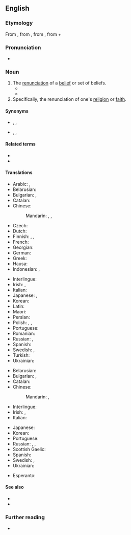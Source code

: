 ==English==

===Etymology===
From {{der|en|la|apostasia}}, from {{der|en|grc|ἀποστασία||defection, revolt|sc=polytonic}}, from {{m|grc|ἀφίστημι||I withdraw, revolt|sc=polytonic}}, from {{m|grc|ἀπό||from|sc=polytonic}} + {{m|grc|ἵστημι||I stand|sc=polytonic}}

===Pronunciation===
* {{IPA|/əˈpɒstəsi/|lang=en}}

===Noun===
{{en-noun|~|apostasies}}

# The [[renunciation]] of a [[belief]] or set of beliefs.
#* {{quote-text|lang=en|year=1871|author=James Anthony Froude|title=History of England from the Fall of Wolsey to the Death of Elizabeth|page=394|passage=The King of Navarre suddenly abandoned his party and went over to the Catholics. The explanation of his '''apostasy''' was as simple as it was base: Navarre had no confidence in the success of his cause, and he cared little in his heart for anything but women and vanity.}}
#* {{quote-text|lang=en|year=1886|author={{w|Henry James}}|title=The Princess Casamassima|passage=What had he said, what had he done, after all, to give them the right to fasten on him the charge of '''apostasy'''? He had always been a free critic of everything, and it was natural that, on certain occasions, in the little parlour in Lisson Grove, he should have spoken in accordance with that freedom; but it was only with the Princess that he had permitted himself really to rail at the democracy and given the full measure of his scepticism.}}
# Specifically, the renunciation of one's [[religion]] or [[faith]].

====Synonyms====
* {{sense|renunciation of religion or faith}} {{l|en|backsliding}}, {{l|en|conversion}}, {{l|en|deconversion}}
* {{sense|renunciation of a set of beliefs}} {{l|en|defection}}, {{l|en|disaffection}}, {{l|en|estrangement}}

====Related terms====
* {{l|en|apostate}}
* {{l|en|apostatise}}

====Translations====
{{trans-top|renunciation of set of beliefs}}
* Arabic: {{t|ar|رِدَّة|f}}, {{t|ar|اِرْتِدَاد|m}}
* Belarusian: {{t|be|адсту́пніцтва|n}}
* Bulgarian: {{t+|bg|отстъ̀пничество|n}}, {{t|bg|вероотстъ̀пничество|n}}
* Catalan: {{t|ca|apostasia|f}}
* Chinese:
*: Mandarin: {{t+|cmn|變節}}, {{t+|cmn|变节|tr=biànjié}}, {{t+|cmn|叛教|tr=pànjiào}}
* Czech: {{t|cs|odpadlictví|n}}
* Dutch: {{t+|nl|afvalligheid|f}}
* Finnish: {{t+|fi|luopuminen}}, {{t|fi|[[luopuminen]] [[uskosta]]}}, {{t|fi|luopumus}}
* French: {{t+|fr|apostasie|f}}
* Georgian: {{t|ka|განდგომილობა}}
* German: {{t|de|Abtrünnigkeit|f}}
* Greek: {{t+|el|αποστασία|f}}
* Hausa: {{t|ha|ridda}}
* Indonesian: {{t+|id|murtad}}, {{t+|id|kemurtadan}}
{{trans-mid}}
* Interlingue: {{t|ie|apostasie}}
* Irish: {{t|ga|athchreideamh|m}}, {{t|ga|séanadh creidimh|m}}
* Italian: {{t+|it|apostasia|f}}
* Japanese: {{t|ja|背教|tr=はいきょう, haikyō}}, {{t+|ja|背信|tr=はいしん, haishin}}
* Korean: {{t+|ko|배교}}
* Latin: {{t|la|apostasia|f}}
* Maori: {{t|mi|apotatatanga}}
* Persian: {{t+|fa|ارتداد|tr=ertedâd}}
* Polish: {{t+|pl|odstępstwo|n}}, {{t|pl|odszczepieństwo|n}}, {{t+|pl|apostazja|f}}
* Portuguese: {{t+|pt|apostasia|f}}
* Romanian: {{t+|ro|apostazie|f}}
* Russian: {{t+|ru|отступни́чество|n}}, {{t+|ru|отсту́пничество|n}}
* Spanish: {{t+|es|apostasía|f}}
* Swedish: {{t+|sv|avfall|n}}, {{t|sv|apostasi|c}}
* Turkish: {{t+|tr|irtidad}}
* Ukrainian: {{t|uk|відсту́пництво|n}}
{{trans-bottom}}

{{trans-top|renunciation of one's religion or faith}}
* Belarusian: {{t|be|вераадсту́пніцтва|n}}
* Bulgarian: {{t+|bg|отстъ̀пничество|n}}, {{t|bg|вероотстъ̀пничество|n}}
* Catalan: {{t|ca|apostasia|f}}
* Chinese:
*: Mandarin: {{t+|cmn|叛教|tr=pànjiào}}, {{t+|cmn|背教|tr=bèijiào}}
* Interlingue: {{t|ie|apostasie}}
* Irish: {{t|ga|athchreideamh|m}}, {{t|ga|séanadh creidimh|m}}
* Italian: {{t+|it|apostasia|f}}
{{trans-mid}}
* Japanese: {{t|ja|背教|tr=はいきょう, haikyō}}
* Korean: {{t+|ko|배교}}
* Portuguese: {{t+|pt|apostasia|f}}
* Russian: {{t+|ru|вероотступни́чество|n}}, {{t+|ru|отступни́чество|n}}, {{t+|ru|апоста́сия|f}}
* Scottish Gaelic: {{t|gd|àicheadh-chreidimh|m}}
* Spanish: {{t+|es|apostasía|f}}
* Swedish: {{t+|sv|avfall|n}}, {{t|sv|apostasi|c}}
* Ukrainian: {{t|uk|віровідсту́пництво|n}}
{{trans-bottom}}

{{checktrans-top}}
* Esperanto: {{t-check|eo|apostateco}}
{{trans-mid}}
{{trans-bottom}}

====See also====
* {{l|en|deconvert}}
* {{l|en|thoughtcrime}}

===Further reading===
* {{pedialite}}